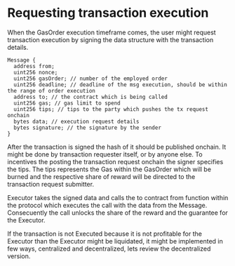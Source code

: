 # Requesting transaction execution

When the GasOrder execution timeframe comes, the user might request transaction execution by signing the data structure with the transaction details.

```solidity
Message {
  address from;
  uint256 nonce;
  uint256 gasOrder; // number of the employed order
  uint256 deadline; // deadline of the msg execution, should be within the range of order execution
  address to; // the contract which is being called
  uint256 gas; // gas limit to spend
  uint256 tips; // tips to the party which pushes the tx request onchain
  bytes data; // execution request details
  bytes signature; // the signature by the sender
}
```

After the transaction is signed the hash of it should be published onchain. It might be done by transaction requester itself, or by anyone else. To incentives the posting the transaction request onchain the signer specifies the tips. The tips represents the Gas within the GasOrder which will be burned and the respective share of reward will be directed to the transaction request submitter.

Executor takes the signed data and calls the to contract from function within the protocol which executes the call with the data from the Message. Consecuently the call unlocks the share of the reward and the guarantee for the Executor.

If the transaction is not Executed because it is not profitable for the Executor than the Executor might be liquidated, it might be implemented in few ways, centralized and decentralized, lets review the decentralized version.

